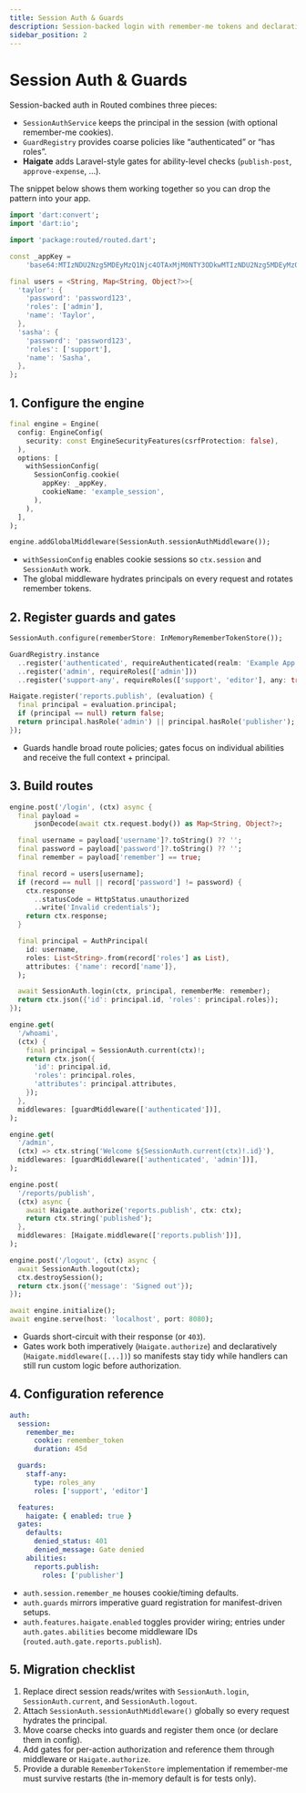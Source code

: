 ```yaml
---
title: Session Auth & Guards
description: Session-backed login with remember-me tokens and declarative guards
sidebar_position: 2
---
```


# Session Auth & Guards

Session-backed auth in Routed combines three pieces:

- `SessionAuthService` keeps the principal in the session (with optional remember-me cookies).
- `GuardRegistry` provides coarse policies like “authenticated” or “has roles”.
- **Haigate** adds Laravel-style gates for ability-level checks (`publish-post`, `approve-expense`, …).

The snippet below shows them working together so you can drop the pattern into your app.

```dart
import 'dart:convert';
import 'dart:io';

import 'package:routed/routed.dart';

const _appKey =
    'base64:MTIzNDU2Nzg5MDEyMzQ1Njc4OTAxMjM0NTY3ODkwMTIzNDU2Nzg5MDEyMzQ1Ng==';

final users = <String, Map<String, Object?>>{
  'taylor': {
    'password': 'password123',
    'roles': ['admin'],
    'name': 'Taylor',
  },
  'sasha': {
    'password': 'password123',
    'roles': ['support'],
    'name': 'Sasha',
  },
};
```

## 1. Configure the engine

```dart
final engine = Engine(
  config: EngineConfig(
    security: const EngineSecurityFeatures(csrfProtection: false),
  ),
  options: [
    withSessionConfig(
      SessionConfig.cookie(
        appKey: _appKey,
        cookieName: 'example_session',
      ),
    ),
  ],
);

engine.addGlobalMiddleware(SessionAuth.sessionAuthMiddleware());
```

- `withSessionConfig` enables cookie sessions so `ctx.session` and `SessionAuth` work.
- The global middleware hydrates principals on every request and rotates remember tokens.

## 2. Register guards and gates

```dart
SessionAuth.configure(rememberStore: InMemoryRememberTokenStore());

GuardRegistry.instance
  ..register('authenticated', requireAuthenticated(realm: 'Example App'))
  ..register('admin', requireRoles(['admin']))
  ..register('support-any', requireRoles(['support', 'editor'], any: true));

Haigate.register('reports.publish', (evaluation) {
  final principal = evaluation.principal;
  if (principal == null) return false;
  return principal.hasRole('admin') || principal.hasRole('publisher');
});
```

- Guards handle broad route policies; gates focus on individual abilities and receive the full context + principal.

## 3. Build routes

```dart
engine.post('/login', (ctx) async {
  final payload =
      jsonDecode(await ctx.request.body()) as Map<String, Object?>;

  final username = payload['username']?.toString() ?? '';
  final password = payload['password']?.toString() ?? '';
  final remember = payload['remember'] == true;

  final record = users[username];
  if (record == null || record['password'] != password) {
    ctx.response
      ..statusCode = HttpStatus.unauthorized
      ..write('Invalid credentials');
    return ctx.response;
  }

  final principal = AuthPrincipal(
    id: username,
    roles: List<String>.from(record['roles'] as List),
    attributes: {'name': record['name']},
  );

  await SessionAuth.login(ctx, principal, rememberMe: remember);
  return ctx.json({'id': principal.id, 'roles': principal.roles});
});

engine.get(
  '/whoami',
  (ctx) {
    final principal = SessionAuth.current(ctx)!;
    return ctx.json({
      'id': principal.id,
      'roles': principal.roles,
      'attributes': principal.attributes,
    });
  },
  middlewares: [guardMiddleware(['authenticated'])],
);

engine.get(
  '/admin',
  (ctx) => ctx.string('Welcome ${SessionAuth.current(ctx)!.id}'),
  middlewares: [guardMiddleware(['authenticated', 'admin'])],
);

engine.post(
  '/reports/publish',
  (ctx) async {
    await Haigate.authorize('reports.publish', ctx: ctx);
    return ctx.string('published');
  },
  middlewares: [Haigate.middleware(['reports.publish'])],
);

engine.post('/logout', (ctx) async {
  await SessionAuth.logout(ctx);
  ctx.destroySession();
  return ctx.json({'message': 'Signed out'});
});

await engine.initialize();
await engine.serve(host: 'localhost', port: 8080);
```

- Guards short-circuit with their response (or `403`).
- Gates work both imperatively (`Haigate.authorize`) and declaratively (`Haigate.middleware([...])`) so manifests stay tidy while handlers can still run custom logic before authorization.

## 4. Configuration reference

```yaml title="config/http.yaml"
auth:
  session:
    remember_me:
      cookie: remember_token
      duration: 45d

  guards:
    staff-any:
      type: roles_any
      roles: ['support', 'editor']

  features:
    haigate: { enabled: true }
  gates:
    defaults:
      denied_status: 401
      denied_message: Gate denied
    abilities:
      reports.publish:
        roles: ['publisher']
```

- `auth.session.remember_me` houses cookie/timing defaults.
- `auth.guards` mirrors imperative guard registration for manifest-driven setups.
- `auth.features.haigate.enabled` toggles provider wiring; entries under `auth.gates.abilities` become middleware IDs (`routed.auth.gate.reports.publish`).

## 5. Migration checklist

1. Replace direct session reads/writes with `SessionAuth.login`, `SessionAuth.current`, and `SessionAuth.logout`.
2. Attach `SessionAuth.sessionAuthMiddleware()` globally so every request hydrates the principal.
3. Move coarse checks into guards and register them once (or declare them in config).
4. Add gates for per-action authorization and reference them through middleware or `Haigate.authorize`.
5. Provide a durable `RememberTokenStore` implementation if remember-me must survive restarts (the in-memory default is for tests only).
